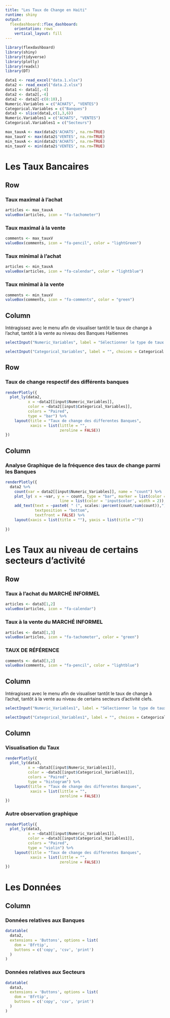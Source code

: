 ```yaml
---
title: "Les Taux de Change en Haiti"
runtime: shiny
output: 
  flexdashboard::flex_dashboard:
    orientation: rows
    vertical_layout: fill
---
```


```r
library(flexdashboard)
library(shiny)
library(tidyverse)
library(plotly)
library(readxl)
library(DT)
```

```r
data1 <- read_excel("data.1.xlsx")
data2 <- read_excel("data.2.xlsx")
data1 <- data1[,-4]
data2 <- data2[,-4]
data2 <- data2[-c(8:10),]
Numeric.Variables = c("ACHATS", "VENTES")
Categorical.Variables = c("Banques")
data3 <- slice(data1,c(1,3,6)) 
Numeric.Variables1 = c("ACHATS", "VENTES")
Categorical.Variables1 = c("Secteurs")
```

```r
max_tauxA <- max(data2$'ACHATS', na.rm=TRUE)
max_tauxV <- max(data2$'VENTES', na.rm=TRUE)
min_tauxA <- min(data2$'ACHATS', na.rm=TRUE)
min_tauxV <- min(data2$'VENTES', na.rm=TRUE)
```

# Les Taux Bancaires

Row
-----------------------------------------------------------------------

### Taux maximal à l'achat

```r
articles <- max_tauxA
valueBox(articles, icon = "fa-tachometer")
```

### Taux maximal à la vente

```r
comments <- max_tauxV
valueBox(comments, icon = "fa-pencil", color = "lightGreen")
```

### Taux minimal à l'achat

```r
articles <- min_tauxA
valueBox(articles, icon = "fa-calendar", color = "lightblue")
```

### Taux minimal à la vente 

```r
comments <- min_tauxV
valueBox(comments, icon = "fa-comments", color = "green")
```

Column{.sidebar data-width=250}
-----------------------------------------------------------------------

Intéragissez avec le menu afin de visualiser tantôt le taux de change à l'achat, tantôt à la vente au niveau des Banques Haitiennes

```r
selectInput("Numeric_Variables", label = "Sélectionner le type de taux au niveau des Banques:", choices = Numeric.Variables)

selectInput("Categorical_Variables", label = "", choices = Categorical.Variables)
```

Row {data-width=400}
-----------------------------------------------------------------------

### Taux de change respectif des différents banques

```r
renderPlotly({
  plot_ly(data2,
          x = ~data2[[input$Numeric_Variables]],
          color = ~data2[[input$Categorical_Variables]],
          colors = "Paired",
          type = "bar") %>%
    layout(title = "Taux de change des differentes Banques",
           xaxis = list(little = "",
                        zeroline = FALSE))
})
```

Column {data-width=400}
-----------------------------------------------------------------------

### Analyse Graphique de la fréquence des taux de change parmi les Banques

```r
renderPlotly({
  data2 %>%
    count(var = data2[[input$Numeric_Variables]], name = "count") %>%
    plot_ly( x = ~var, y = ~ count, type = "bar", marker = list(color = 'input$color',
                        line = list(color = 'input$color', width = 2)), hoverinfo = "x+y") %>%
    add_text(text = ~paste0( " (", scales::percent(count/sum(count)),")"),
             textposition = "bottom",
             textfront = FALSE) %>%
    layout(xaxis = list(title = ""), yaxis = list(title =""))
  
})
```

# Les Taux au niveau de certains secteurs d'activité

Row
-----------------------------------------------------------------------

### Taux à l'achat du MARCHÉ INFORMEL

```r
articles <- data3[1,2]
valueBox(articles, icon = "fa-calendar")
```

### Taux à la vente du MARCHÉ INFORMEL

```r
articles <- data3[1,3]
valueBox(articles, icon = "fa-tachometer", color = "green")
```

### TAUX DE RÉFÉRENCE

```r
comments <- data3[3,2]
valueBox(comments, icon = "fa-pencil", color = "lightblue")
```

Column{.sidebar data-width=250}
-----------------------------------------------------------------------

Intéragissez avec le menu afin de visualiser tantôt le taux de change à l'achat, tantôt à la vente au niveau de certains secteurs d'activité clefs.

```r
selectInput("Numeric_Variables1", label = "Sélectionner le type de taux au niveau de certains secteurs:", choices = Numeric.Variables1)

selectInput("Categorical_Variables1", label = "", choices = Categorical.Variables1)
```

Column {data-width=650, .tabset}
-----------------------------------------------------------------------

### Visualisation du Taux

```r
renderPlotly({
  plot_ly(data3,
          x = ~data3[[input$Numeric_Variables1]],
          color = ~data3[[input$Categorical_Variables1]],
          colors = "Paired",
          type = "histogram") %>%
    layout(title = "Taux de change des differentes Banques",
           xaxis = list(little = "",
                        zeroline = FALSE))
})
```

### Autre observation graphique

```r
renderPlotly({
  plot_ly(data3,
          x = ~data3[[input$Numeric_Variables1]],
          color = ~data3[[input$Categorical_Variables1]],
          colors = "Paired",
          type = "violin") %>%
    layout(title = "Taux de change des differentes Banques",
           xaxis = list(little = "",
                        zeroline = FALSE))
})
```

# Les Données

Column {data-width=650, .tabset}
-----------------------------------------------------------------------

### Données relatives aux Banques

```r
datatable(
  data2,
  extensions = 'Buttons', options = list(
    dom = 'Bfrtip',
    buttons = c('copy', 'csv', 'print')
  )
)
```

### Données relatives aux Secteurs

```r
datatable(
  data3,
  extensions = 'Buttons', options = list(
    dom = 'Bfrtip',
    buttons = c('copy', 'csv', 'print')
  )
)
```



